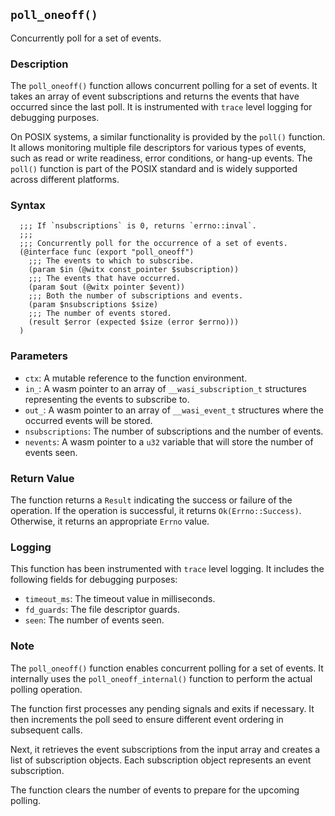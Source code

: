 ## `poll_oneoff()`

Concurrently poll for a set of events.

### Description

The `poll_oneoff()` function allows concurrent polling for a set of events. It takes an array of event subscriptions and returns the events that have occurred since the last poll. It is instrumented with `trace` level logging for debugging purposes.

On POSIX systems, a similar functionality is provided by the `poll()` function. It allows monitoring multiple file descriptors for various types of events, such as read or write readiness, error conditions, or hang-up events. The `poll()` function is part of the POSIX standard and is widely supported across different platforms.

### Syntax

```ebnf
  ;;; If `nsubscriptions` is 0, returns `errno::inval`.
  ;;;
  ;;; Concurrently poll for the occurrence of a set of events.
  (@interface func (export "poll_oneoff")
    ;;; The events to which to subscribe.
    (param $in (@witx const_pointer $subscription))
    ;;; The events that have occurred.
    (param $out (@witx pointer $event))
    ;;; Both the number of subscriptions and events.
    (param $nsubscriptions $size)
    ;;; The number of events stored.
    (result $error (expected $size (error $errno)))
  )
```
### Parameters

- `ctx`: A mutable reference to the function environment.
- `in_`: A wasm pointer to an array of `__wasi_subscription_t` structures representing the events to subscribe to.
- `out_`: A wasm pointer to an array of `__wasi_event_t` structures where the occurred events will be stored.
- `nsubscriptions`: The number of subscriptions and the number of events.
- `nevents`: A wasm pointer to a `u32` variable that will store the number of events seen.

### Return Value

The function returns a `Result` indicating the success or failure of the operation. If the operation is successful, it returns `Ok(Errno::Success)`. Otherwise, it returns an appropriate `Errno` value.

### Logging

This function has been instrumented with `trace` level logging. It includes the following fields for debugging purposes:

- `timeout_ms`: The timeout value in milliseconds.
- `fd_guards`: The file descriptor guards.
- `seen`: The number of events seen.

### Note

The `poll_oneoff()` function enables concurrent polling for a set of events. It internally uses the `poll_oneoff_internal()` function to perform the actual polling operation.

The function first processes any pending signals and exits if necessary. It then increments the poll seed to ensure different event ordering in subsequent calls.

Next, it retrieves the event subscriptions from the input array and creates a list of subscription objects. Each subscription object represents an event subscription.

The function clears the number of events to prepare for the upcoming polling.
